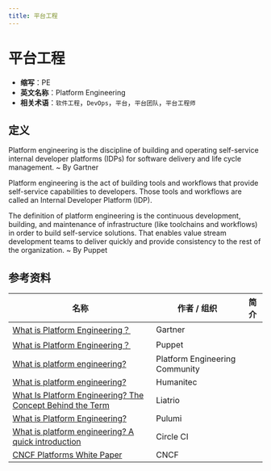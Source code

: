 ```yaml
---
title: 平台工程
---
```


# 平台工程

- **缩写**：PE
- **英文名称**：Platform Engineering
- **相关术语**：`软件工程`，`DevOps`，`平台`，`平台团队`，`平台工程师`

## 定义

Platform engineering is the discipline of building and operating self-service internal developer platforms (IDPs) for software delivery and life cycle management.
~ By Gartner

Platform engineering is the act of building tools and workflows that provide self-service capabilities to developers. Those tools and workflows are called an Internal Developer Platform (IDP).

The definition of platform engineering is the continuous development, building, and maintenance of infrastructure (like toolchains and workflows) in order to build self-service solutions. That enables value stream development teams to deliver quickly and provide consistency to the rest of the organization.
~ By Puppet

## 参考资料

| 名称                                                                                                                                               | 作者 / 组织                    | 简介 |
| -------------------------------------------------------------------------------------------------------------------------------------------------- | ------------------------------ | ---- |
| [What is Platform Engineering？](https://www.gartner.com/en/articles/what-is-platform-engineering)                                                 | Gartner                        |      |
| [What is Platform Engineering？](https://www.puppet.com/blog/what-platform-engineering)                                                            | Puppet                         |      |
| [What is platform engineering?](https://platformengineering.org/blog/what-is-platform-engineering)                                                 | Platform Engineering Community |      |
| [What is platform engineering?](https://humanitec.com/platform-engineering)                                                                        | Humanitec                      |      |
| [What Is Platform Engineering? The Concept Behind the Term](https://www.liatrio.com/blog/what-is-platform-engineering-the-concept-behind-the-term) | Liatrio                        |      |
| [What is Platform Engineering?](https://www.pulumi.com/what-is/what-is-platform-engineering/)                                                      | Pulumi                         |      |
| [What is platform engineering? A quick introduction](https://circleci.com/blog/what-is-platform-engineering/)                                      | Circle CI                      |      |
| [CNCF Platforms White Paper](https://tag-app-delivery.cncf.io/whitepapers/platforms/)                                                              | CNCF                           |      |
